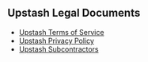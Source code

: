 ## Upstash Legal Documents

- [Upstash Terms of Service](https://upstash.com/trust/terms.pdf) 
- [Upstash Privacy Policy](https://upstash.com/trust/privacy.pdf) 
- [Upstash Subcontractors](https://upstash.com/trust/subprocessors.pdf) 

